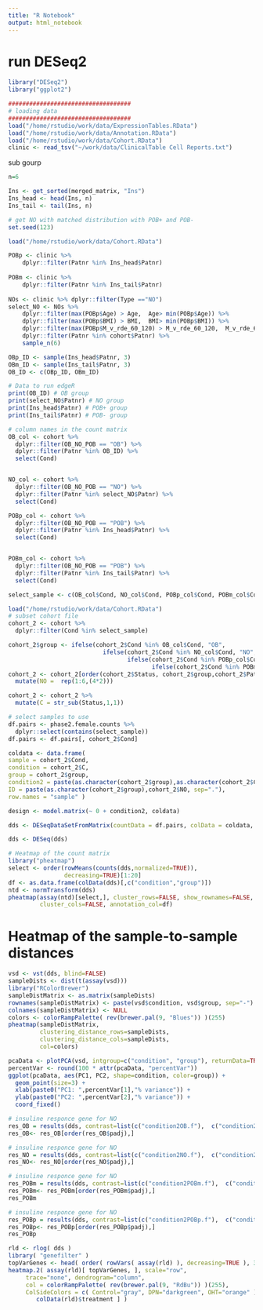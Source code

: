 ```yaml
---
title: "R Notebook"
output: html_notebook
---
```


# run DESeq2


```r
library("DESeq2")
library("ggplot2")

###################################
# loading data
###################################
load("/home/rstudio/work/data/ExpressionTables.RData")
load("/home/rstudio/work/data/Annotation.RData")
load("/home/rstudio/work/data/Cohort.RData")
clinic <- read_tsv("~/work/data/ClinicalTable Cell Reports.txt")

```


sub gourp
```r
n=6

Ins <- get_sorted(merged_matrix, "Ins")
Ins_head <- head(Ins, n)
Ins_tail <- tail(Ins, n)

# get NO with matched distribution with POB+ and POB-
set.seed(123)

load("/home/rstudio/work/data/Cohort.RData")

POBp <- clinic %>% 
    dplyr::filter(Patnr %in% Ins_head$Patnr)
  
POBm <- clinic %>% 
    dplyr::filter(Patnr %in% Ins_tail$Patnr)
  
NOs <- clinic %>% dplyr::filter(Type =="NO")
select_NO <- NOs %>%
    dplyr::filter(max(POBp$Age) > Age,  Age> min(POBp$Age)) %>%
    dplyr::filter(max(POBp$BMI) > BMI,  BMI> min(POBp$BMI)) %>%
    dplyr::filter(max(POBp$M_v_rde_60_120) > M_v_rde_60_120,  M_v_rde_60_120> min(POBp$M_v_rde_60_120)) %>%
    dplyr::filter(Patnr %in% cohort$Patnr) %>%
    sample_n(6)

OBp_ID <- sample(Ins_head$Patnr, 3)
OBm_ID <- sample(Ins_tail$Patnr, 3)
OB_ID <- c(OBp_ID, OBm_ID)

# Data to run edgeR
print(OB_ID) # OB group
print(select_NO$Patnr) # NO group
print(Ins_head$Patnr) # POB+ group
print(Ins_tail$Patnr) # POB- group

# column names in the count matrix
OB_col <- cohort %>%
  dplyr::filter(OB_NO_POB == "OB") %>%
  dplyr::filter(Patnr %in% OB_ID) %>%
  select(Cond)


NO_col <- cohort %>%
  dplyr::filter(OB_NO_POB == "NO") %>%
  dplyr::filter(Patnr %in% select_NO$Patnr) %>%
  select(Cond)

POBp_col <- cohort %>%
  dplyr::filter(OB_NO_POB == "POB") %>%
  dplyr::filter(Patnr %in% Ins_head$Patnr) %>%
  select(Cond)


POBm_col <- cohort %>%
  dplyr::filter(OB_NO_POB == "POB") %>%
  dplyr::filter(Patnr %in% Ins_tail$Patnr) %>%
  select(Cond)

```


```r
select_sample <- c(OB_col$Cond, NO_col$Cond, POBp_col$Cond, POBm_col$Cond)

load("/home/rstudio/work/data/Cohort.RData")
# subset cohort file
cohort_2 <- cohort %>%
  dplyr::filter(Cond %in% select_sample)

cohort_2$group <- ifelse(cohort_2$Cond %in% OB_col$Cond, "OB", 
                           ifelse(cohort_2$Cond %in% NO_col$Cond, "NO", 
                                  ifelse(cohort_2$Cond %in% POBp_col$Cond, "POBp",
                                         ifelse(cohort_2$Cond %in% POBm_col$Cond, "POBm","NA"))))
cohort_2 <- cohort_2[order(cohort_2$Status, cohort_2$group,cohort_2$Patnr), ] %>%
  mutate(NO =  rep(1:6,(4*2)))

cohort_2 <- cohort_2 %>% 
  mutate(C = str_sub(Status,1,1))

# select samples to use
df.pairs <- phase2.female.counts %>% 
  dplyr::select(contains(select_sample))
df.pairs <- df.pairs[, cohort_2$Cond]
```

```r
coldata <- data.frame(
sample = cohort_2$Cond,
condition = cohort_2$C, 
group = cohort_2$group,
condition2 = paste(as.character(cohort_2$group),as.character(cohort_2$C), sep="."),
ID = paste(as.character(cohort_2$group),cohort_2$NO, sep="."),
row.names = "sample" )
```

```r
design <- model.matrix(~ 0 + condition2, coldata)
```

```r
dds <- DESeqDataSetFromMatrix(countData = df.pairs, colData = coldata, design = design)

```

```r
dds <- DESeq(dds)
```

```r
# Heatmap of the count matrix
library("pheatmap")
select <- order(rowMeans(counts(dds,normalized=TRUE)),
                decreasing=TRUE)[1:20]
df <- as.data.frame(colData(dds)[,c("condition","group")])
ntd <- normTransform(dds)
pheatmap(assay(ntd)[select,], cluster_rows=FALSE, show_rownames=FALSE,
         cluster_cols=FALSE, annotation_col=df)
```

# Heatmap of the sample-to-sample distances
```r
vsd <- vst(dds, blind=FALSE)
sampleDists <- dist(t(assay(vsd)))
library("RColorBrewer")
sampleDistMatrix <- as.matrix(sampleDists)
rownames(sampleDistMatrix) <- paste(vsd$condition, vsd$group, sep="-")
colnames(sampleDistMatrix) <- NULL
colors <- colorRampPalette( rev(brewer.pal(9, "Blues")) )(255)
pheatmap(sampleDistMatrix,
         clustering_distance_rows=sampleDists,
         clustering_distance_cols=sampleDists,
         col=colors)
```


```r
pcaData <- plotPCA(vsd, intgroup=c("condition", "group"), returnData=TRUE)
percentVar <- round(100 * attr(pcaData, "percentVar"))
ggplot(pcaData, aes(PC1, PC2, shape=condition, color=group)) +
  geom_point(size=3) +
  xlab(paste0("PC1: ",percentVar[1],"% variance")) +
  ylab(paste0("PC2: ",percentVar[2],"% variance")) + 
  coord_fixed()
```

```r
# insuline responce gene for NO
res_OB = results(dds, contrast=list(c("condition2OB.f"),  c("condition2OB.h")))
res_OB<- res_OB[order(res_OB$padj),]
```

```r
# insuline responce gene for NO
res_NO = results(dds, contrast=list(c("condition2NO.f"),  c("condition2NO.h")))
res_NO<- res_NO[order(res_NO$padj),]
```

```r
# insuline responce gene for NO
res_POBm = results(dds, contrast=list(c("condition2POBm.f"),  c("condition2POBm.h")))
res_POBm<- res_POBm[order(res_POBm$padj),]
res_POBm
```

```r
# insuline responce gene for NO
res_POBp = results(dds, contrast=list(c("condition2POBp.f"),  c("condition2POBp.h")))
res_POBp<- res_POBp[order(res_POBp$padj),]
res_POBp
```

```r
rld <- rlog( dds )
library( "genefilter" )
topVarGenes <- head( order( rowVars( assay(rld) ), decreasing=TRUE ), 35 )
heatmap.2( assay(rld)[ topVarGenes, ], scale="row", 
     trace="none", dendrogram="column", 
     col = colorRampPalette( rev(brewer.pal(9, "RdBu")) )(255),
     ColSideColors = c( Control="gray", DPN="darkgreen", OHT="orange" )[
        colData(rld)$treatment ] )

```
